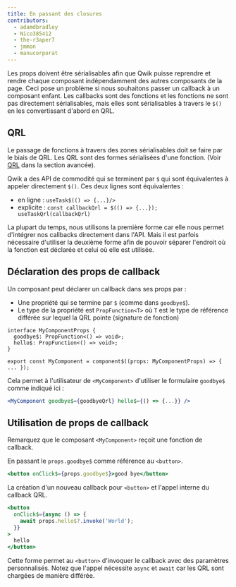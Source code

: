 ```yaml
---
title: En passant des closures
contributors:
  - adamdbradley
  - Nico385412
  - the-r3aper7
  - jmmon
  - manucorporat
---
```


Les props doivent être sérialisables afin que Qwik puisse reprendre et rendre chaque composant indépendamment des autres composants de la page. Ceci pose un problème si nous souhaitons passer un callback à un composant enfant. Les callbacks sont des fonctions et les fonctions ne sont pas directement sérialisables, mais elles sont sérialisables à travers le `$()` en les convertissant d'abord en QRL.

## QRL

Le passage de fonctions à travers des zones sérialisables doit se faire par le biais de QRL. Les QRL sont des formes sérialisées d'une fonction. (Voir [QRL](/docs/(qwik)/advanced/qrl/index.mdx) dans la section avancée).

Qwik a des API de commodité qui se terminent par `$` qui sont équivalentes à appeler directement `$()`. Ces deux lignes sont équivalentes :

- en ligne : `useTask$(() => {...}/>`
- explicite : `const callbackQrl = $(() => {...}); useTaskQrl(callbackQrl)`

La plupart du temps, nous utilisons la première forme car elle nous permet d'intégrer nos callbacks directement dans l'API. Mais il est parfois nécessaire d'utiliser la deuxième forme afin de pouvoir séparer l'endroit où la fonction est déclarée et celui où elle est utilisée.

## Déclaration des props de callback

Un composant peut déclarer un callback dans ses props par :

- Une propriété qui se termine par `$` (comme dans `goodbye$`).
- Le type de la propriété est `PropFunction<T>` où `T` est le type de référence différée sur lequel la QRL pointe (signature de fonction)

```tsx
interface MyComponentProps {
  goodbye$: PropFunction<() => void>;
  hello$: PropFunction<() => void>;
}

export const MyComponent = component$((props: MyComponentProps) => { ... });
```

Cela permet à l'utilisateur de `<MyComponent>` d'utiliser le formulaire `goodbye$` comme indiqué ici :

```jsx
<MyComponent goodbye$={goodbyeQrl} hello$={() => {...}} />
```

## Utilisation de props de callback

Remarquez que le composant `<MyComponent>` reçoit une fonction de callback.

En passant le `props.goodbye$` comme référence au `<button>`.

```jsx
<button onClick$={props.goodbye$}>good bye</button>
```

La création d'un nouveau callback pour `<button>` et l'appel interne du callback QRL.

```jsx
<button
  onClick$={async () => {
    await props.hello$?.invoke('World');
  }}
>
  hello
</button>
```

Cette forme permet au `<button>` d'invoquer le callback avec des paramètres personnalisés. Notez que l'appel nécessite `async` et `await` car les QRL sont chargées de manière différée.

